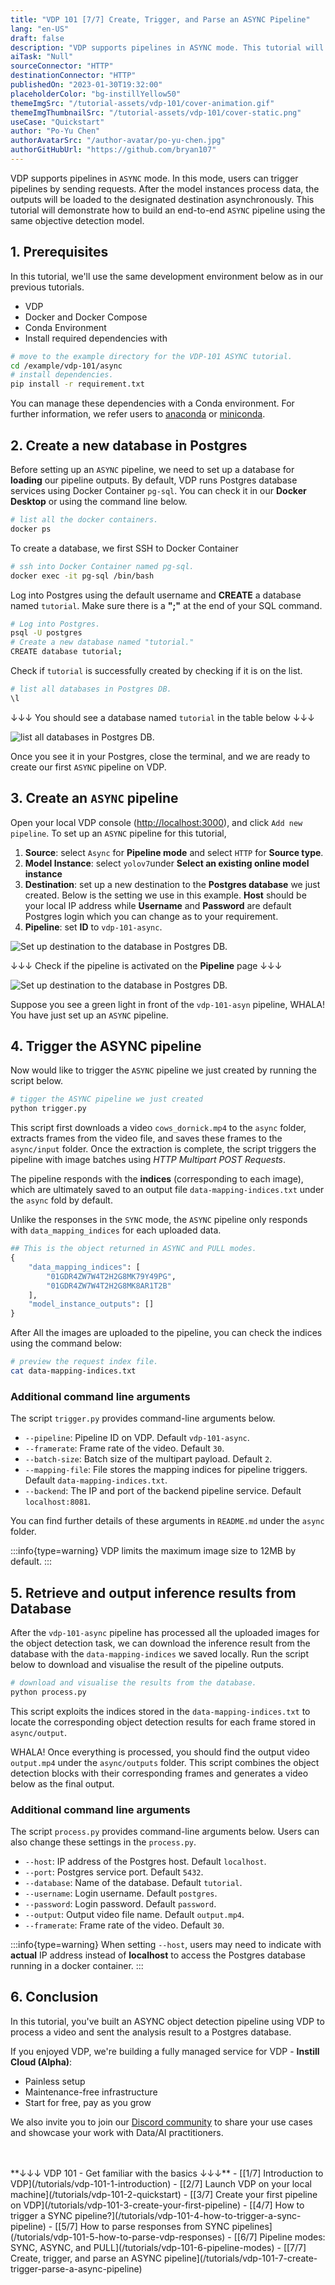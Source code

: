 ```yaml
---
title: "VDP 101 [7/7] Create, Trigger, and Parse an ASYNC Pipeline"
lang: "en-US"
draft: false
description: "VDP supports pipelines in ASYNC mode. This tutorial will demonstrate how to build an end-to-end ASYNC pipeline using the same objective detection model."
aiTask: "Null"
sourceConnector: "HTTP"
destinationConnector: "HTTP"
publishedOn: "2023-01-30T19:32:00"
placeholderColor: "bg-instillYellow50"
themeImgSrc: "/tutorial-assets/vdp-101/cover-animation.gif"
themeImgThumbnailSrc: "/tutorial-assets/vdp-101/cover-static.png"
useCase: "Quickstart"
author: "Po-Yu Chen"
authorAvatarSrc: "/author-avatar/po-yu-chen.jpg"
authorGitHubUrl: "https://github.com/bryan107"
---
```


VDP supports pipelines in `ASYNC` mode. In this mode, users can trigger pipelines by sending requests. After the model instances process data, the outputs will be loaded to the designated destination asynchronously. This tutorial will demonstrate how to build an end-to-end `ASYNC` pipeline using the same objective detection model.

## 1. Prerequisites

In this tutorial, we'll use the same development environment below as in our previous tutorials.

- VDP
- Docker and Docker Compose
- Conda Environment
- Install required dependencies with

```bash
# move to the example directory for the VDP-101 ASYNC tutorial.
cd /example/vdp-101/async
# install dependencies.
pip install -r requirement.txt
```

You can manage these dependencies with a Conda environment. For further information, we refer users to [anaconda](https://docs.anaconda.com/anaconda/install/silent-mode/) or [miniconda](https://docs.conda.io/projects/conda/en/latest/user-guide/install/index.html#installing-conda-on-a-system-that-has-other-python-installations-or-packages).

## 2. Create a new database in Postgres

Before setting up an `ASYNC` pipeline, we need to set up a database for **loading** our pipeline outputs. By default, VDP runs Postgres database services using Docker Container `pg-sql`. You can check it in our **Docker Desktop** or using the command line below.

```bash
# list all the docker containers.
docker ps
```

To create a database, we first SSH to Docker Container

```bash
# ssh into Docker Container named pg-sql.
docker exec -it pg-sql /bin/bash
```

Log into Postgres using the default username and **CREATE** a database named `tutorial`. Make sure there is a **";"** at the end of your SQL command.

```bash
# Log into Postgres.
psql -U postgres
# Create a new database named "tutorial."
CREATE database tutorial;
```

Check if `tutorial` is successfully created by checking if it is on the list.

```bash
# list all databases in Postgres DB.
\l
```

↓↓↓ You should see a database named `tutorial` in the table below ↓↓↓

<img
  src="/tutorial-assets/vdp-101/7-async-pipeline/create-postgres-db.png"
  alt="list all databases in Postgres DB."
/>

Once you see it in your Postgres, close the terminal, and we are ready to create our first `ASYNC` pipeline on VDP.

## 3. Create an `ASYNC` pipeline

Open your local VDP console ([http://localhost:3000](http://localhost:3000)), and click `Add new pipeline`. To set up an `ASYNC` pipeline for this tutorial,

1. **Source**: select `Async` for **Pipeline mode** and select `HTTP` for **Source type**.
2. **Model Instance**: select `yolov7`under **Select an existing online model instance**
3. **Destination**: set up a new destination to the **Postgres database** we just created. Below is the setting we use in this example. **Host** should be your local IP address while **Username** and **Password** are default Postgres login which you can change as to your requirement.
4. **Pipeline**: set **ID** to `vdp-101-async`.

<img
  src="/tutorial-assets/vdp-101/7-async-pipeline/async-add-destination.png"
  alt="Set up destination to the database in Postgres DB."
/>

↓↓↓ Check if the pipeline is activated on the **Pipeline** page ↓↓↓

<img
  src="/tutorial-assets/vdp-101/7-async-pipeline/async-pipeline-list.png"
  alt="Set up destination to the database in Postgres DB."
/>

Suppose you see a green light in front of the `vdp-101-asyn` pipeline, WHALA! You have just set up an `ASYNC` pipeline.

## 4. Trigger the ASYNC pipeline

Now would like to trigger the `ASYNC` pipeline we just created by running the script below.

```bash
# tigger the ASYNC pipeline we just created
python trigger.py
```

This script first downloads a video `cows_dornick.mp4` to the `async` folder, extracts frames from the video file, and saves these frames to the `async/input` folder. Once the extraction is complete, the script triggers the pipeline with image batches using _HTTP Multipart POST Requests_.

The pipeline responds with the **indices** (corresponding to each image), which are ultimately saved to an output file `data-mapping-indices.txt` under the `async` fold by default.

Unlike the responses in the `SYNC` mode, the `ASYNC` pipeline only responds with `data_mapping_indices` for each uploaded data.

```python
## This is the object returned in ASYNC and PULL modes.
{
	"data_mapping_indices": [
		"01GDR4ZW7W4T2H2G8MK79Y49PG",
		"01GDR4ZW7W4T2H2G8MK8AR1T2B"
	],
	"model_instance_outputs": []
}

```

After All the images are uploaded to the pipeline, you can check the indices using the command below:

```bash
# preview the request index file.
cat data-mapping-indices.txt
```

### Additional command line arguments

The script `trigger.py` provides command-line arguments below.

- `--pipeline`: Pipeline ID on VDP. Default `vdp-101-async`.
- `--framerate`: Frame rate of the video. Default `30`.
- `--batch-size`: Batch size of the multipart payload. Default `2`.
- `--mapping-file`: File stores the mapping indices for pipeline triggers. Default `data-mapping-indices.txt`.
- `--backend`: The IP and port of the backend pipeline service. Default `localhost:8081`.

You can find further details of these arguments in `README.md` under the `async` folder.

:::info{type=warning}
VDP limits the maximum image size to 12MB by default.
:::

## 5. Retrieve and output inference results from Database

After the `vdp-101-async` pipeline has processed all the uploaded images for the object detection task, we can download the inference result from the database with the `data-mapping-indices` we saved locally. Run the script below to download and visualise the result of the pipeline outputs.

```bash
# download and visualise the results from the database.
python process.py
```

This script exploits the indices stored in the `data-mapping-indices.txt` to locate the corresponding object detection results for each frame stored in `async/output`.

WHALA! Once everything is processed, you should find the output video `output.mp4` under the `async/outputs` folder. This script combines the object detection blocks with their corresponding frames and generates a video below as the final output.

<Youtube id="jokydabr70M" />

### Additional command line arguments

The script `process.py` provides command-line arguments below. Users can also change these settings in the `process.py`.

- `--host`: IP address of the Postgres host. Default `localhost`.
- `--port`: Postgres service port. Default `5432`.
- `--database`: Name of the database. Default `tutorial`.
- `--username`: Login username. Default `postgres`.
- `--password`: Login password. Default `password`.
- `--output`: Output video file name. Default `output.mp4`.
- `--framerate`: Frame rate of the video. Default `30`.

:::info{type=warning}
When setting `--host`, users may need to indicate with **actual** IP address instead of **localhost** to access the Postgres database running in a docker container.
:::

## 6. Conclusion

In this tutorial, you've built an ASYNC object detection pipeline using VDP to process a video and sent the analysis result to a Postgres database.

If you enjoyed VDP, we're building a fully managed service for VDP - **Instill Cloud (Alpha)**:

- Painless setup
- Maintenance-free infrastructure
- Start for free, pay as you grow

<CtaButton
  text="🚀 Join the Instill Cloud waitlist."
  link="https://www.instill.tech/get-access/?utm_source=tutorial&utm_medium=link&utm_campaign=vdp-streamlit-yolov7"
/>

We also invite you to join our [Discord community](http://go.instill.tech/4fajhm) to share your use cases and showcase your work with Data/AI practitioners.

<br />
<br />
**↓↓↓ VDP 101 - Get familiar with the basics ↓↓↓** - [[1/7] Introduction to
VDP](/tutorials/vdp-101-1-introduction) - [[2/7] Launch VDP on your local
machine](/tutorials/vdp-101-2-quickstart) - [[3/7] Create your first pipeline on
VDP](/tutorials/vdp-101-3-create-your-first-pipeline) - [[4/7] How to trigger a
SYNC pipeline?](/tutorials/vdp-101-4-how-to-trigger-a-sync-pipeline) - [[5/7]
How to parse responses from SYNC
pipelines](/tutorials/vdp-101-5-how-to-parse-vdp-responses) - [[6/7] Pipeline
modes: SYNC, ASYNC, and PULL](/tutorials/vdp-101-6-pipeline-modes) - [[7/7]
Create, trigger, and parse an ASYNC
pipeline](/tutorials/vdp-101-7-create-trigger-parse-a-async-pipeline)
